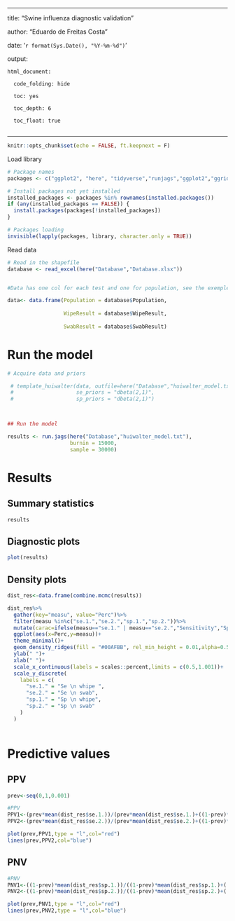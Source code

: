 
---

title: "Swine influenza diagnostic validation"

author: "Eduardo de Freitas Costa"

date: '`r format(Sys.Date(), "%Y-%m-%d")`'

output:

    html_document:

      code_folding: hide

      toc: yes

      toc_depth: 6

      toc_float: true
       
---

```{r setup, include=FALSE}
knitr::opts_chunk$set(echo = FALSE, ft.keepnext = F)
```
 
Load library 

```{r, include=F}

# Package names
packages <- c("ggplot2", "here", "tidyverse","runjags","ggplot2","ggridges","readxl")

# Install packages not yet installed
installed_packages <- packages %in% rownames(installed.packages())
if (any(installed_packages == FALSE)) {
  install.packages(packages[!installed_packages])
}

# Packages loading
invisible(lapply(packages, library, character.only = TRUE))

```

Read data
```{r, include=F}
# Read in the shapefile
database <- read_excel(here("Database","Database.xlsx"))


#Data has one col for each test and one for population, see the exemple:

data<- data.frame(Population = database$Population,
                  
                  WipeResult = database$WipeResult,
                  
                  SwabResult = database$SwabResult)

```

# Run the model
```{r, include=F}
# Acquire data and priors

 # template_huiwalter(data, outfile=here("Database","huiwalter_model.txt"), covariance=FALSE,
 #                    se_priors = "dbeta(2,1)",
 #                    sp_priors = "dbeta(2,1)")



## Run the model

results <- run.jags(here("Database","huiwalter_model.txt"),
                    burnin = 15000,
                    sample = 30000)
```

# Results
## Summary statistics
```{r,fig.width=15, fig.height=8,out.width = '50%'}
results
```


## Diagnostic plots
```{r,out.width = '50%'}
plot(results)
```

## Density plots
```{r, fig.width=7, fig.height=7,out.width = '60%',fig.align='center'}
dist_res<-data.frame(combine.mcmc(results))

dist_res%>%
  gather(key="measu", value="Perc")%>%
  filter(measu %in%c("se.1.","se.2.","sp.1.","sp.2."))%>%
  mutate(carac=ifelse(measu=="se.1." | measu=="se.2.","Sensitivity","Specificity"))%>%
  ggplot(aes(x=Perc,y=measu))+
  theme_minimal()+
  geom_density_ridges(fill = "#00AFBB", rel_min_height = 0.01,alpha=0.5)+
  ylab(" ")+
  xlab(" ")+
  scale_x_continuous(labels = scales::percent,limits = c(0.5,1.001))+
  scale_y_discrete(
    labels = c(
      "se.1." = "Se \n whipe ",
      "se.2." = "Se \n swab",
      "sp.1." = "Sp \n whipe",
      "sp.2." = "Sp \n swab"
    )
  )
  
```

# Predictive values
## PPV
```{r, fig.width=7, fig.height=7,out.width = '60%',fig.align='center'}
prev<-seq(0,1,0.001)

#PPV
PPV1<-(prev*mean(dist_res$se.1.))/(prev*mean(dist_res$se.1.)+((1-prev)*(1-mean(dist_res$sp.1.))))
PPV2<-(prev*mean(dist_res$se.2.))/(prev*mean(dist_res$se.2.)+((1-prev)*(1-mean(dist_res$sp.2.))))

plot(prev,PPV1,type = "l",col="red")
lines(prev,PPV2,col="blue")
```

## PNV
```{r,fig.width=7, fig.height=7,out.width = '60%',fig.align='center'}

#PNV
PNV1<-((1-prev)*mean(dist_res$sp.1.))/((1-prev)*mean(dist_res$sp.1.)+((prev)*(1-mean(dist_res$se.1.))))
PNV2<-((1-prev)*mean(dist_res$sp.2.))/((1-prev)*mean(dist_res$sp.2.)+((prev)*(1-mean(dist_res$se.2.))))

plot(prev,PNV1,type = "l",col="red")
lines(prev,PNV2,type = "l",col="blue")
```

